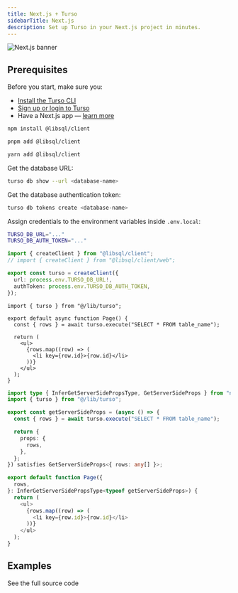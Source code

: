 ```yaml
---
title: Next.js + Turso
sidebarTitle: Next.js
description: Set up Turso in your Next.js project in minutes.
---
```


![Next.js banner](/images/guides/nextjs-banner.png)

## Prerequisites

Before you start, make sure you:

- [Install the Turso CLI](/cli/installation)
- [Sign up or login to Turso](/cli/authentication#signup)
- Have a Next.js app &mdash; [learn more](https://nextjs.org/docs/getting-started/installation)

<Steps>

<Step title="Install the libSQL SDK">

<CodeGroup>

```bash npm
npm install @libsql/client
```

```bash pnpm
pnpm add @libsql/client
```

```bash yarn
yarn add @libsql/client
```

</CodeGroup>

</Step>

<Step title="Configure database credentials">

Get the database URL:

```bash
turso db show --url <database-name>
```

Get the database authentication token:

```bash
turso db tokens create <database-name>
```

Assign credentials to the environment variables inside `.env.local`:

```bash
TURSO_DB_URL="..."
TURSO_DB_AUTH_TOKEN="..."
```

</Step>

<Step title="Configure LibSQL client">

```ts lib/turso.ts
import { createClient } from "@libsql/client";
// import { createClient } from "@libsql/client/web";

export const turso = createClient({
  url: process.env.TURSO_DB_URL!,
  authToken: process.env.TURSO_DB_AUTH_TOKEN,
});
```

</Step>

<Step title="Execute SQL">

<CodeGroup>

```tsx App Router
import { turso } from "@/lib/turso";

export default async function Page() {
  const { rows } = await turso.execute("SELECT * FROM table_name");

  return (
    <ul>
      {rows.map((row) => (
        <li key={row.id}>{row.id}</li>
      ))}
    </ul>
  );
}
```

```ts Pages Directory
import type { InferGetServerSidePropsType, GetServerSideProps } from "next";
import { turso } from "@/lib/turso";

export const getServerSideProps = (async () => {
  const { rows } = await turso.execute("SELECT * FROM table_name");

  return {
    props: {
      rows,
    },
  };
}) satisfies GetServerSideProps<{ rows: any[] }>;

export default function Page({
  rows,
}: InferGetServerSidePropsType<typeof getServerSideProps>) {
  return (
    <ul>
      {rows.map((row) => (
        <li key={row.id}>{row.id}</li>
      ))}
    </ul>
  );
}
```

</CodeGroup>

</Step>

</Steps>

## Examples

<CardGroup cols={2}>
  <Card
    title="A frameworks listing website"
    icon="arrow-up-right-from-square"
    href="https://github.com/turso-extended/app-turso-nextjs-starter"
  >
    See the full source code
  </Card>
</CardGroup>

[Install the Turso CLI and create a database]: /cli/installation
[Have a Next.js app]: https://nextjs.org/docs/getting-started/installation#automatic-installation
